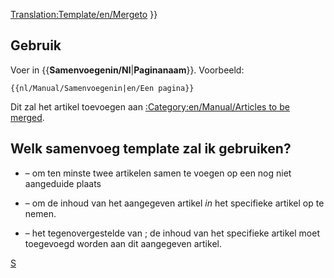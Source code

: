 <noinclude>[[Translation:Template/en/Mergeto]]</noinclude>
{{en/Ambox| type  = move
| image = en/Manual/Mergeto.png
| text  =  {{#IF: {{{1|}}} |Er wordt voorgesteld dat dit artikel of deze sectie wordt <span class="plainlinks">[http://en.wikipedia.org/wiki/Wikipedia:Merging opgenomen]</span> in<!--
                            --> ''[[:{{NAMESPACE}}:{{{1}}}|{{{1}}}]]''. ([[:{{NAMESPACE}} talk:{{{1}}}|Discussie]]) | Er is geen paginanaam gegeven, bewerk dit of verwijder deze template
}} }}<includeonly>{{{2|[[Category:en/Manual/Articles to be merged|{{PAGENAME}}]]}}}</includeonly><noinclude>

==Gebruik==
Voer in <nowiki>{{</nowiki>'''Samenvoegenin/Nl'''|'''Paginanaam'''<nowiki>}}</nowiki>. Voorbeeld:
<pre>{{nl/Manual/Samenvoegenin|en/Een pagina}}</pre>
Dit zal het artikel toevoegen aan [[:Category:en/Manual/Articles to be merged]].

== Welk samenvoeg template zal ik gebruiken? ==
* {{en/S|nl/Manual/Samenvoegen}} &ndash; om ten minste twee artikelen samen te voegen op een nog niet aangeduide plaats
* {{en/S|nl/Manual/Samenvoegenin}} &ndash; om de inhoud van het aangegeven artikel ''in'' het specifieke artikel op te nemen.
* {{en/S|nl/Manual/Samenvoegenvan}} &ndash; het tegenovergestelde van {{en/S|nl/Manual/Samenvoegenin}}; de inhoud van het specifieke artikel moet toegevoegd worden aan dit aangegeven artikel.

[[Category:nl/Manual/Base Set/Berichtenbox|S]]</noinclude>